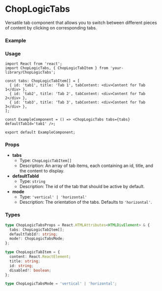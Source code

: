 
<Meta of={ChopLogicTabsStories} title='Tabs' />

# ChopLogicTabs

Versatile tab component that allows you to switch between different pieces of content by clicking on corresponding tabs.

### Example

<Canvas>
  <Story of={ChopLogicTabsStories.Default} />
</Canvas>

### Usage

```tsx
import React from 'react';
import ChopLogicTabs, { ChopLogicTabItem } from 'your-library/ChopLogicTabs';

const tabs: ChopLogicTabItem[] = [
  { id: 'tab1', title: 'Tab 1', tabContent: <div>Content for Tab 1</div> },
  { id: 'tab2', title: 'Tab 2', tabContent: <div>Content for Tab 2</div> },
  { id: 'tab3', title: 'Tab 3', tabContent: <div>Content for Tab 3</div> },
];

const ExampleComponent = () => <ChopLogicTabs tabs={tabs} defaultTabId='tab1' />;

export default ExampleComponent;
```

### Props

- **tabs**
  - Type: `ChopLogicTabItem[]`
  - Description: An array of tab items, each containing an id, title, and the content to display.
- **defaultTabId**
  - Type: `string`
  - Description: The id of the tab that should be active by default.
- **mode**
  - Type: `'vertical' | 'horizontal'`
  - Description: The orientation of the tabs. Defaults to `'horizontal'`.

### Types

```ts
type ChopLogicTabsProps = React.HTMLAttributes<HTMLDivElement> & {
  tabs: ChopLogicTabItem[];
  defaultTabId?: string;
  mode?: ChopLogicTabsMode;
};
```

```ts
type ChopLogicTabItem = {
  content: React.ReactElement;
  title: string;
  id: string;
  disabled?: boolean;
};
```

```ts
type ChopLogicTabsMode = 'vertical' | 'horizontal';
```
